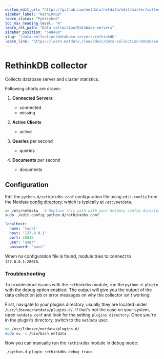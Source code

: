 ```yaml
---
custom_edit_url: "https://github.com/netdata/netdata/edit/master/collectors/python.d.plugin/rethinkdbs/README.md"
sidebar_label: "RethinkDB"
learn_status: "Published"
toc_max_heading_level: "4"
learn_rel_path: "Data collection/Database servers"
sidebar_position: "648480"
slug: "/data-collection/database-servers/rethinkdb"
learn_link: "https://learn.netdata.cloud/docs/data-collection/database-servers/rethinkdb"
---
```



# RethinkDB collector

Collects database server and cluster statistics.

Following charts are drawn:

1. **Connected Servers**

    - connected
    - missing

2. **Active Clients**

    - active

3. **Queries** per second

    - queries

4. **Documents** per second

    - documents

## Configuration

Edit the `python.d/rethinkdbs.conf` configuration file using `edit-config` from the
Netdata [config directory](/docs/configuring/configuration), which is typically
at `/etc/netdata`.

```bash
cd /etc/netdata   # Replace this path with your Netdata config directory, if different
sudo ./edit-config python.d/rethinkdbs.conf
```

```yaml
localhost:
  name: 'local'
  host: '127.0.0.1'
  port: 28015
  user: "user"
  password: "pass"
```

When no configuration file is found, module tries to connect to `127.0.0.1:28015`.




### Troubleshooting

To troubleshoot issues with the `rethinkdbs` module, run the `python.d.plugin` with the debug option enabled. The 
output will give you the output of the data collection job or error messages on why the collector isn't working.

First, navigate to your plugins directory, usually they are located under `/usr/libexec/netdata/plugins.d/`. If that's 
not the case on your system, open `netdata.conf` and look for the setting `plugins directory`. Once you're in the 
plugin's directory, switch to the `netdata` user.

```bash
cd /usr/libexec/netdata/plugins.d/
sudo su -s /bin/bash netdata
```

Now you can manually run the `rethinkdbs` module in debug mode:

```bash
./python.d.plugin rethinkdbs debug trace
```

